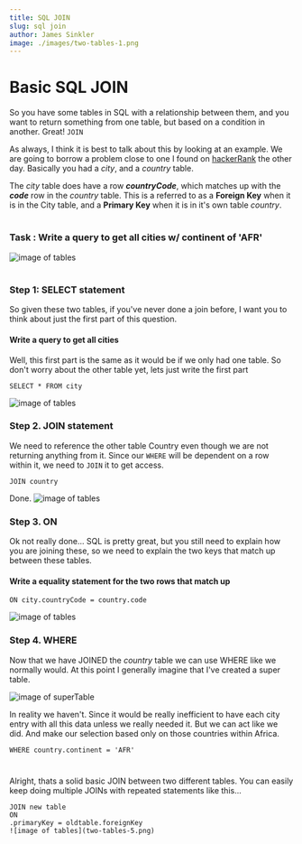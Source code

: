```yaml
---
title: SQL JOIN
slug: sql join   
author: James Sinkler
image: ./images/two-tables-1.png
---
```

# Basic SQL JOIN

So you have some tables in SQL with a relationship between them, and you want to return something from one table, but based on a condition in another. Great! `JOIN`

As always, I think it is best to talk about this by looking at an example. We are going to borrow a problem close to one I found on <a href='hackerRank'>hackerRank</a> the other day. Basically you had a <em>city</em>, and a <em>country</em> table. 

The <em>city</em> table does have a row <strong><em>countryCode</em></strong>, which matches up with the <strong><em>code</em></strong> row in the <em>country</em> table. This is a referred to as a <strong>Foreign Key</strong> when it is in the City table, and a <strong>Primary Key</strong> when it is in it's own table <em>country</em>.

#
### Task : Write a query to get all cities w/ continent of 'AFR'

![image of tables](two-tables-1.png)

#

### Step 1: SELECT statement
So given these two tables, if you've never done a join before, I want you to think about just the first part of this question.

#### Write a query to get all cities
Well, this first part is the same as it would be if we only had one table. So don't worry about the other table yet, lets just write the first part
```
SELECT * FROM city
```
![image of tables](two-tables-2.png)
### Step 2. JOIN statement

We need to reference the other table Country even though we are not returning anything from it. Since our `WHERE` will be dependent on a row within it, we need to `JOIN` it to get access.

```
JOIN country
```
Done.
![image of tables](two-tables-3.png)


### Step 3. ON
Ok not really done... SQL is pretty great, but you still need to explain how you are joining these, so we need to explain the two keys that match up between these tables.

#### Write a equality statement for the two rows that match up

```
ON city.countryCode = country.code
```
![image of tables](two-tables-4.png)
### Step 4. WHERE
Now that we have JOINED the <em>country</em> table we can use WHERE like we normally would. At this point I generally imagine that I've created a super table. 

![image of superTable](superTable.png)

In reality we haven't. Since it would be really inefficient to have each city entry with all this data unless we really needed it. But we can act like we did. And make our selection based only on those countries within Africa.
```
WHERE country.continent = 'AFR'
```
#
Alright, thats a solid basic JOIN between two different tables. You can easily keep doing multiple JOINs with repeated statements like this...
```
JOIN new table
ON
.primaryKey = oldtable.foreignKey
![image of tables](two-tables-5.png)

